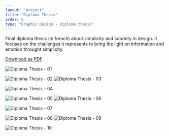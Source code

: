 ```yaml
---
layout: "project"
title: "Diploma Thesis"
order: 6
type: "Graphic Design - Diploma thesis"
---
```


Final diploma thesis (in french) about simplicity and sobriety in design. It focuses on the challenges it represents to bring the light on information and emotion throught simplicity.

[Download as PDF](/files/memoire.pdf)

![Diploma Thesis - 01](/img/memoire/memoire-01.jpg)

<div className="two-imgs">
  <img src="/img/memoire/memoire-02.jpg" alt="Diploma Thesis - 02" />
  <img src="/img/memoire/memoire-03.jpg" alt="Diploma Thesis - 03" />
</div>

![Diploma Thesis - 04](/img/memoire/memoire-04.jpg)

<div className="two-imgs">
  <img src="/img/memoire/memoire-05.jpg" alt="Diploma Thesis - 05" />
  <img src="/img/memoire/memoire-06.jpg" alt="Diploma Thesis - 06" />
</div>

![Diploma Thesis - 07](/img/memoire/memoire-07.jpg)

<div className="two-imgs">
  <img src="/img/memoire/memoire-08.jpg" alt="Diploma Thesis - 08" />
  <img src="/img/memoire/memoire-09.jpg" alt="Diploma Thesis - 09" />
</div>

![Diploma Thesis - 10](/img/memoire/memoire-10.jpg)
